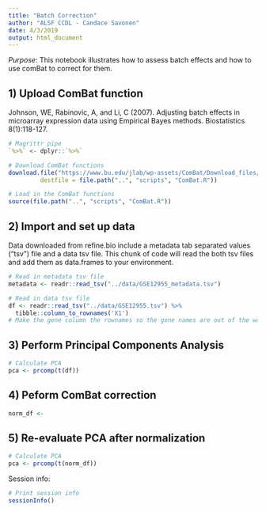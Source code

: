 ```yaml
---
title: "Batch Correction"
author: "ALSF CCDL - Candace Savonen"
date: 4/3/2019
output: html_document
---
```


*Purpose*: This notebook illustrates how to assess batch effects and how to use
comBat to correct for them. 

## 1) Upload ComBat function
Johnson, WE, Rabinovic, A, and Li, C (2007). Adjusting batch effects in microarray expression data using Empirical Bayes methods. Biostatistics 8(1):118-127.

```r
# Magrittr pipe
`%>%` <- dplyr::`%>%`

# Download ComBat functions
download.file("https://www.bu.edu/jlab/wp-assets/ComBat/Download_files/ComBat.R", 
         destfile = file.path("..", "scripts", "ComBat.R"))

# Load in the ComBat functions
source(file.path("..", "scripts", "ComBat.R"))
```

## 2) Import and set up data
Data downloaded from refine.bio include a metadata tab separated values ("tsv")
file and a data tsv file. This chunk of code will read the both tsv files and 
add them as data.frames to your environment.

```r
# Read in metadata tsv file
metadata <- readr::read_tsv("../data/GSE12955_metadata.tsv")

# Read in data tsv file
df <- readr::read_tsv("../data/GSE12955.tsv") %>% 
  tibble::column_to_rownames('X1') 
# Make the gene column the rownames so the gene names are out of the way for calculations
```

## 3) Perform Principal Components Analysis

```r
# Calculate PCA
pca <- prcomp(t(df))
```

## 4) Peform ComBat correction

```r
norm_df <- 
```

## 5) Re-evaluate PCA after normalization

```r
# Calculate PCA
pca <- prcomp(t(norm_df))
```

Session info: 

```r
# Print session info 
sessionInfo()
```
